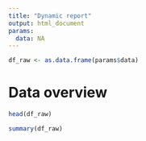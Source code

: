 ```yaml
---
title: "Dynamic report"
output: html_document
params:
  data: NA
---
```


```r
df_raw <- as.data.frame(params$data)
```

# Data overview

```r
head(df_raw)
```

```r
summary(df_raw)
```